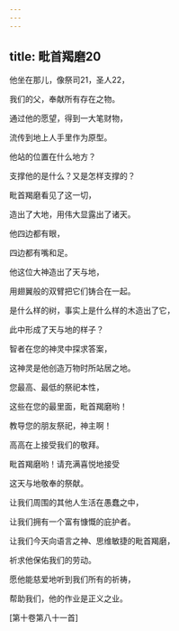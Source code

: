 ```yaml
---
---
---
```

title: 毗首羯磨20
---




他坐在那儿，像祭司21，圣人22，

我们的父，奉献所有存在之物。

通过他的愿望，得到一大笔财物，

流传到地上人手里作为原型。

他站的位置在什么地方？

支撑他的是什么？又是怎样支撑的？

毗首羯磨看见了这一切，

造出了大地，用伟大显露出了诸天。

他四边都有眼，

四边都有嘴和足。

他这位大神造出了天与地，

用翅翼般的双臂把它们铸合在一起。

是什么样的树，事实上是什么样的木造出了它，

此中形成了天与地的样子？

智者在您的神灵中探求答案，

这神灵是他创造万物时所站居之地。

您最高、最低的祭祀本性，

这些在您的最里面，毗首羯磨哟！

教导您的朋友祭祀，神主啊！

高高在上接受我们的敬拜。

毗首羯磨哟！请充满喜悦地接受

这天与地敬奉的祭献。

让我们周围的其他人生活在愚蠢之中，

让我们拥有一个富有慷慨的庇护者。

让我们今天向语言之神、思维敏捷的毗首羯磨，

祈求他保佑我们的劳动。

愿他能慈爱地听到我们所有的祈祷，

帮助我们，他的作业是正义之业。

[第十卷第八十一首]